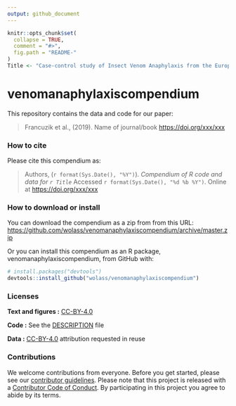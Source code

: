 ```yaml
---
output: github_document
---
```


<!-- README.md is generated from README.Rmd. Please edit that file -->

```r
knitr::opts_chunk$set(
  collapse = TRUE,
  comment = "#>",
  fig.path = "README-"
)
Title <- "Case-control study of Insect Venom Anaphylaxis from the European Anaphylaxis Registry."
```

# venomanaphylaxiscompendium

This repository contains the data and code for our paper:

> Francuzik et al., (2019).  Name of journal/book <https://doi.org/xxx/xxx>


### How to cite

Please cite this compendium as:

> Authors, (`r format(Sys.Date(), "%Y")`). _Compendium of R code and data for `r Title`_ Accessed `r format(Sys.Date(), "%d %b %Y")`. Online at <https://doi.org/xxx/xxx>

### How to download or install

You can download the compendium as a zip from from this URL: <https://github.com/wolass/venomanaphylaxiscompendium/archive/master.zip>

Or you can install this compendium as an R package, venomanaphylaxiscompendium, from GitHub with:
```r
# install.packages("devtools")
devtools::install_github("wolass/venomanaphylaxiscompendium")
```
### Licenses

**Text and figures :**  [CC-BY-4.0](http://creativecommons.org/licenses/by/4.0/)

**Code :** See the [DESCRIPTION](DESCRIPTION) file

**Data :** [CC-BY-4.0](http://creativecommons.org/publicdomain/zero/1.0/) attribution requested in reuse

### Contributions

We welcome contributions from everyone. Before you get started, please see our [contributor guidelines](CONTRIBUTING.md). Please note that this project is released with a [Contributor Code of Conduct](CONDUCT.md). By participating in this project you agree to abide by its terms.

